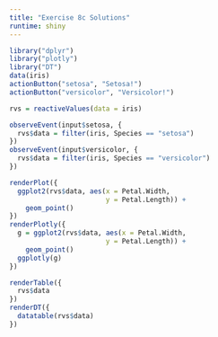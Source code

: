 ```yaml
---
title: "Exercise 8c Solutions"
runtime: shiny
---
```


```r
library("dplyr")
library("plotly")
library("DT")
data(iris)
actionButton("setosa", "Setosa!")
actionButton("versicolor", "Versicolor!")

rvs = reactiveValues(data = iris)
```

```r
observeEvent(input$setosa, {
  rvs$data = filter(iris, Species == "setosa")
})
observeEvent(input$versicolor, {
  rvs$data = filter(iris, Species == "versicolor")
})
```


```r
renderPlot({
  ggplot2(rvs$data, aes(x = Petal.Width, 
                        y = Petal.Length)) + 
    geom_point()
})
renderPlotly({
  g = ggplot2(rvs$data, aes(x = Petal.Width, 
                        y = Petal.Length)) + 
    geom_point()
  ggplotly(g)
})
```

```r
renderTable({
  rvs$data
})
renderDT({
  datatable(rvs$data)
})
```
